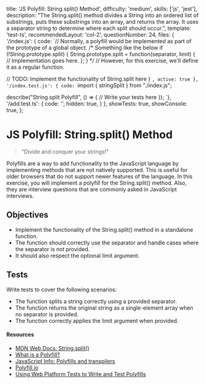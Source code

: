   title: 'JS Polyfill: String.split() Method',
  difficulty: 'medium',
  skills: ['js', 'jest'],
  description:
    "The String.split() method divides a String into an ordered list of substrings, puts these substrings into an array, and returns the array. It uses a separator string to determine where each split should occur.",
  template: 'test-ts',
  recommendedLayout: 'col-2',
  questionNumber: 24,
  files: {
    '/index.js': {
      code: `// Normally, a polyfill would be implemented as part of the prototype of a global object.
/* Something like the below
if (!String.prototype.split) {
  String.prototype.split = function(separator, limit) {
    // Implementation goes here.
  };
} 
*/
// However, for this exercise, we'll define it as a regular function.

  // TODO: Implement the functionality of String.split here
}
`,
      active: true
    },
    '/index.test.js': {
      code: `import { stringSplit } from "./index.js";

describe("String.split Polyfill", () => {
  // Write your tests here
});
`},
    '/add.test.ts': {
      code: '',
      hidden: true,
    }
  },
  showTests: true,
  showConsole: true,
};

# JS Polyfill: String.split() Method

> "Divide and conquer your strings!"

Polyfills are a way to add functionality to the JavaScript language by implementing methods that are not natively supported. This is useful for older browsers that do not support newer features of the language. In this exercise, you will implement a polyfill for the String.split() method. Also, they are interview questions that are commonly asked in JavaScript interviews.

## Objectives
- Implement the functionality of the String.split() method in a standalone function.
- The function should correctly use the separator and handle cases where the separator is not provided.
- It should also respect the optional limit argument.

## Tests

Write tests to cover the following scenarios:
- The function splits a string correctly using a provided separator.
- The function returns the original string as a single-element array when no separator is provided.
- The function correctly applies the limit argument when provided.


#### Resources

- <a target="_blank" href="https://developer.mozilla.org/en-US/docs/Web/JavaScript/Reference/Global_Objects/String/split">MDN Web Docs: String.split()</a>
- <a target="_blank" href="https://remysharp.com/2010/10/08/what-is-a-polyfill">What is a Polyfill?</a>
- <a target="_blank" href="https://javascript.info/polyfills">JavaScript Info: Polyfills and transpilers</a>
- <a target="_blank" href="https://polyfill.io/">Polyfill.io</a>
- <a target="_blank" href="https://www.oddbird.net/2023/05/01/web-platform-tests-polyfills/">Using Web Platform Tests to Write and Test Polyfills</a>
